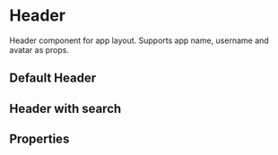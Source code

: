 
<Meta of={stories} />

# Header

Header component for app layout. Supports app name, username and avatar as props.

## Default Header

<Canvas>
  <Story id="components-headersimple--default-header" />
</Canvas>

## Header with search

<Canvas>
  <Story id="components-headersimple--header-with-search" />
</Canvas>

## Properties

<Controls component={HeaderSimple} />
